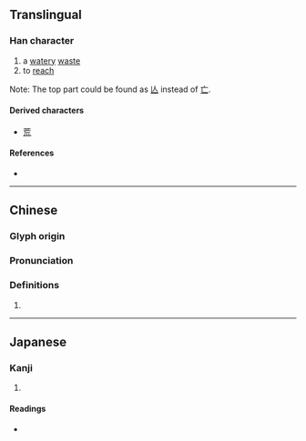 {{also|㐬}}
{{character info/new}}
==Translingual==

===Han character===
{{Han char|rn=47|rad=巛|as=03|sn=6|four=00211|canj=YVHLU|ids=⿱亡川}}

# a [[water]]y [[waste]]
# to [[reach]]

Note: The top part could be found as [[亾]] instead of [[亡]].

====Derived characters====
* [[荒]]

====References====
* {{Han ref|kx=0324.060|dkj=08679|dj=0624.110|hdz=10283.040|uh=5DDF|ud=24031|bh=C9DA|bd=51674}}

----

==Chinese==
{{zh-forms}}

===Glyph origin===
{{Han etym}}

===Pronunciation===
{{zh-pron
|m=huāng
|c=fong1
|mc=y
|oc=y
|ma=
|cat=n,v
}}

===Definitions===
{{zh-hanzi}}

# {{rfdef|zh}}

----

==Japanese==

===Kanji===
{{ja-kanji|grade=|rs=巛03}}

# {{rfdef|ja|sort=巛03}}

====Readings====
* {{ja-readings|on=[[こう]] (kō)|kun=}}